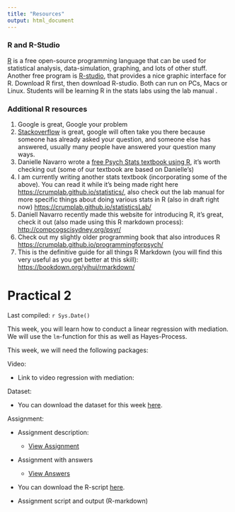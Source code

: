 ```yaml
---
title: "Resources"
output: html_document
---
```


### R and R-Studio

[R](http://www.r-project.org) is a free open-source programming language that can be used for statistical analysis, data-simulation, graphing, and lots of other stuff. Another free program is [R-studio](http://www.rstudio.com), that provides a nice graphic interface for R. Download R first, then download R-studio. Both can run on PCs, Macs or Linux. Students will be learning R in the stats labs using the lab manual .

### Additional R resources

1.  Google is great, Google your problem
2.  [Stackoverflow](https://stackoverflow.com) is great, google will often take you there because someone has already asked your question, and someone else has answered, usually many people have answered your question many ways.
3.  Danielle Navarro wrote a [free Psych Stats textbook using R](https://compcogscisydney.org/learning-statistics-with-r/), it's worth checking out (some of our textbook are based on Danielle's)
4.  I am currently writing another stats textbook (incorporating some of the above). You can read it while it's being made right here <https://crumplab.github.io/statistics/>, also check out the lab manual for more specific things about doing various stats in R (also in draft right now) <https://crumplab.github.io/statisticsLab/>
5.  Daniell Navarro recently made this website for introducing R, it's great, check it out (also made using this R markdown process): <http://compcogscisydney.org/psyr/>
6.  Check out my slightly older programming book that also introduces R <https://crumplab.github.io/programmingforpsych/>
7.  This is the definitive guide for all things R Markdown (you will find this very useful as you get better at this skill): <https://bookdown.org/yihui/rmarkdown/>

# Practical 2

Last compiled: `r Sys.Date()`

This week, you will learn how to conduct a linear regression with mediation. We will use the `lm`-function for this as well as Hayes-Process.

This week, we will need the following packages:

Video:

-   Link to video regression with mediation:

Dataset:

-   You can download the dataset for this week [here](files/CWIDM_practicum_2_dataset.csv?raw=true).

Assignment:

-   Assignment description:

    -   [View Assignment](files/CWIDM_practicum_2_opdracht%20(1)%20(1).pdf)

-   Assignment with answers

    -   [View Answers](files/CWIDM_practicum_2_antwoorden.pdf)

-   You can download the R-script [here](files/CWIDM_practicum_2_script%20(2).R?raw=true).

-   Assignment script and output (R-markdown)
